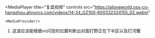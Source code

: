 
<MediaPlayer
    title="复盘视频"
    controls
    src="https://ailoveworld.oss-cn-hangzhou.aliyuncs.com/videos/14-24_GZ100-600332324155_02.webm"
>
    <MediaProvider/>
</MediaPlayer>

1. 这波应该能根据vn闪现的位置判断出对面打野正在下半区以及打河蟹
